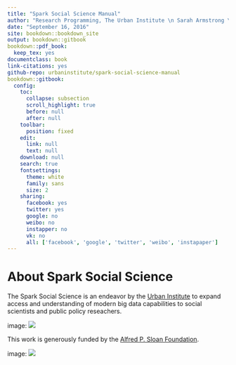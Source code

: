 ```yaml
--- 
title: "Spark Social Science Manual"
author: "Research Programming, The Urban Institute \n Sarah Armstrong \n Alex C. Engler"
date: "September 16, 2016"
site: bookdown::bookdown_site
output: bookdown::gitbook
bookdown::pdf_book:
  keep_tex: yes
documentclass: book
link-citations: yes
github-repo: urbaninstitute/spark-social-science-manual
bookdown::gitbook:
  config:
    toc:
      collapse: subsection
      scroll_highlight: true
      before: null
      after: null
    toolbar:
      position: fixed
    edit:
      link: null
      text: null
    download: null
    search: true
    fontsettings:
      theme: white
      family: sans
      size: 2
    sharing:
      facebook: yes
      twitter: yes
      google: no
      weibo: no
      instapper: no
      vk: no
      all: ['facebook', 'google', 'twitter', 'weibo', 'instapaper']
---
```


# About Spark Social Science


The Spark Social Science is an endeavor by the [Urban Institute](http://www.urban.org/) to expand access and understanding of modern big data capabilities to social scientists and public policy reseachers.

image: ![](images/urban.png)

This work is generously funded by the [Alfred P. Sloan Foundation](https://www.sloan.org).

image: ![](images/sloan.png)





